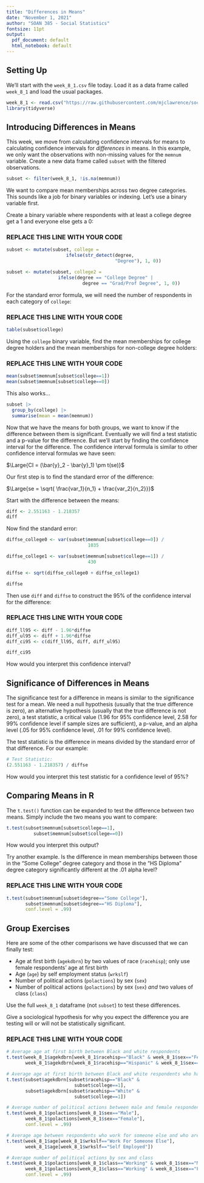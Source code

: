 ```yaml
---
title: "Differences in Means"
date: "November 1, 2021"
author: "SOAN 385 - Social Statistics"
fontsize: 11pt
output:
  pdf_document: default
  html_notebook: default
---
```


## Setting Up

We'll start with the `week_8_1.csv` file today. Load it as a data frame called `week_8_1` and load the usual packages.

```r
week_8_1 <- read.csv("https://raw.githubusercontent.com/mjclawrence/soci385_f21/main/data/week_8_1.csv")
library(tidyverse)
```


## Introducing Differences in Means

This week, we move from calculating confidence intervals for means to calculating confidence intervals for *differences* in means. In this example, we only want the observations with non-missing values for the `memnum` variable. Create a new data frame called `subset` with the filtered observations.


```r
subset <- filter(week_8_1, !is.na(memnum))
```

We want to compare mean memberships across two degree categories. This sounds like a job for binary variables or indexing. Let's use a binary variable first.

Create a binary variable where respondents with at least a college degree get a 1 and everyone else gets a 0:

### REPLACE THIS LINE WITH YOUR CODE

```r
subset <- mutate(subset, college = 
                      ifelse(str_detect(degree, 
                                        "Degree"), 1, 0))
```

```r
subset <- mutate(subset, college2 = 
                   ifelse(degree == "College Degree" |
                            degree == "Grad/Prof Degree", 1, 0))
```


For the standard error formula, we will need the number of respondents in each category of `college`:

### REPLACE THIS LINE WITH YOUR CODE

```r
table(subset$college)
```

Using the `college` binary variable, find the mean memberships for college degree holders and the mean memberships for non-college degree holders:

### REPLACE THIS LINE WITH YOUR CODE

```r
mean(subset$memnum[subset$college==1])
mean(subset$memnum[subset$college==0])
```

This also works...

```r
subset |> 
  group_by(college) |> 
  summarise(mean = mean(memnum))
```

Now that we have the means for both groups, we want to know if the difference between them is significant. Eventually we will find a test statistic and a p-value for the difference. But we'll start by finding the confidence interval for the difference. The confidence interval formula is similar to other confidence interval formulas we have seen:

$\Large{CI = (\bar{y}_2 - \bar{y}_1) \pm t(se)}$

Our first step is to find the standard error of the difference:

$\Large{se = \sqrt{ \frac{var_1}{n_1} + \frac{var_2}{n_2}}}$

Start with the difference between the means:

```r
diff <- 2.551163 - 1.218357
diff
```

Now find the standard error:

```r
diffse_college0 <- var(subset$memnum[subset$college==0]) / 
                              1035

diffse_college1 <- var(subset$memnum[subset$college==1]) / 
                              430

diffse <- sqrt(diffse_college0 + diffse_college1)

diffse
```

Then use `diff` and `diffse` to construct the 95% of the confidence interval for the difference:

### REPLACE THIS LINE WITH YOUR CODE

```r
diff_ll95 <- diff - 1.96*diffse
diff_ul95 <- diff + 1.96*diffse
diff_ci95 <- c(diff_ll95, diff, diff_ul95)

diff_ci95
```

How would you interpret this confidence interval?

## Significance of Differences in Means

The significance test for a difference in means is similar to the significance test for a mean. We need a null hypothesis (usually that the true difference is zero), an alternative hypothesis (usually that the true difference is not zero), a test statistic, a critical value (1.96 for 95% confidence level, 2.58 for 99% confidence level if sample sizes are sufficient), a p-value, and an alpha level (.05 for 95% confidence level, .01 for 99% confidence level).

The test statistic is the difference in means divided by the standard error of that difference. For our example:

```r

# Test Statistic:
(2.551163 - 1.218357) / diffse
```

How would you interpret this test statistic for a confidence level of 95%?


## Comparing Means in R

The `t.test()` function can be expanded to test the difference between two means. Simply include the two means you want to compare:

```r
t.test(subset$memnum[subset$college==1], 
          subset$memnum[subset$college==0])
```

How would you interpret this output?

Try another example. Is the difference in mean memberships between those in the "Some College" degree category and those in the "HS Diploma" degree category significantly different at the .01 alpha level?

### REPLACE THIS LINE WITH YOUR CODE

```r
t.test(subset$memnum[subset$degree=="Some College"],
       subset$memnum[subset$degree=="HS Diploma"],
       conf.level = .99)
```


## Group Exercises

Here are some of the other comparisons we have discussed that we can finally test:

- Age at first birth (`agekdbrn`) by two values of race (`racehisp`); only use female respondents' age at first birth
- Age (`age`) by self employment status (`wrkslf`)
- Number of political actions (`polactions`) by sex (`sex`)
- Number of political actions (`polactions`) by sex (`sex`) *and* two values of class (`class`)


Use the full `week_8_1` dataframe (not `subset`) to test these differences.

Give a sociological hypothesis for why you expect the difference you are testing will or will not be statistically significant.

### REPLACE THIS LINE WITH YOUR CODE

```r
# Average age at first birth between Black and white respondents
t.test(week_8_1$agekdbrn[week_8_1$racehisp=="Black" & week_8_1$sex=="Female"],
       week_8_1$agekdbrn[week_8_1$racehisp=="Hispanic" & week_8_1$sex=="Female"])
```

```r
# Average age at first birth between Black and white respondents who have college degrees
t.test(subset$agekdbrn[subset$racehisp=="Black" &
                         subset$college==1],
       subset$agekdbrn[subset$racehisp=="White" &
                         subset$college==1])
```

```r
# Average number of political actions between male and female respondents
t.test(week_8_1$polactions[week_8_1$sex=="Male"],
       week_8_1$polactions[week_8_1$sex=="Female"],
       conf.level = .99)
```

```r
# Average age between respondents who work for someone else and who are self employed
t.test(week_8_1$age[week_8_1$wrkslf=="Work For Someone Else"],
       week_8_1$age[week_8_1$wrkslf=="Self Employed"])
```

```r
# Average number of political actions by sex and class
t.test(week_8_1$polactions[week_8_1$class=="Working" & week_8_1$sex=="Male"],
       week_8_1$polactions[week_8_1$class=="Working" & week_8_1$sex=="Female"],
       conf.level = .99)
```

